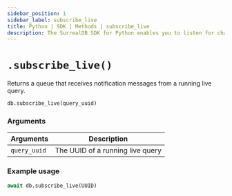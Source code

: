 ---
sidebar_position: 1
sidebar_label: subscribe_live
title: Python | SDK | Methods | subscribe_live
description: The SurrealDB SDK for Python enables you to listen for changes to records in a table.
---


# `.subscribe_live()`

Returns a queue that receives notification messages from a running live query.

```python title="Method Syntax"
db.subscribe_live(query_uuid)
```

### Arguments
<table>
    <thead>
        <tr>
            <th colspan="2" scope="col">Arguments</th>
            <th colspan="2" scope="col">Description</th>
        </tr>
    </thead>
    <tbody>
        <tr>
            <td colspan="2" scope="row" data-label="Arguments">
                <code>query_uuid</code>
                <Label label="required" />
            </td>
            <td colspan="2" scope="row" data-label="Description">
                The UUID of a running live query
            </td>
        </tr>
    </tbody>
</table>

### Example usage
```python
await db.subscribe_live(UUID)
```